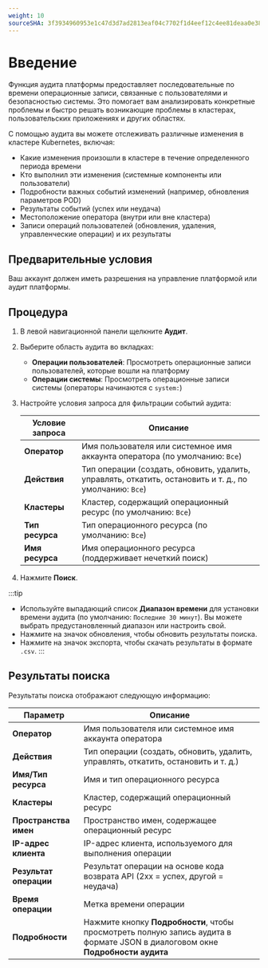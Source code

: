 ```yaml
---
weight: 10
sourceSHA: 3f3934960953e1c47d3d7ad2813eaf04c7702f1d4eef12c4ee81deaa0e38ae99
---
```


# Введение

Функция аудита платформы предоставляет последовательные по времени операционные записи, связанные с пользователями и безопасностью системы. Это помогает вам анализировать конкретные проблемы и быстро решать возникающие проблемы в кластерах, пользовательских приложениях и других областях.

С помощью аудита вы можете отслеживать различные изменения в кластере Kubernetes, включая:

- Какие изменения произошли в кластере в течение определенного периода времени
- Кто выполнил эти изменения (системные компоненты или пользователи)
- Подробности важных событий изменений (например, обновления параметров POD)
- Результаты событий (успех или неудача)
- Местоположение оператора (внутри или вне кластера)
- Записи операций пользователей (обновления, удаления, управленческие операции) и их результаты

## Предварительные условия

Ваш аккаунт должен иметь разрешения на управление платформой или аудит платформы.

## Процедура

1. В левой навигационной панели щелкните **Аудит**.

2. Выберите область аудита во вкладках:
   - **Операции пользователей**: Просмотреть операционные записи пользователей, которые вошли на платформу
   - **Операции системы**: Просмотреть операционные записи системы (операторы начинаются с `system:`)

3. Настройте условия запроса для фильтрации событий аудита:

   | Условие запроса      | Описание                                                                                  |
   | -------------------- | ----------------------------------------------------------------------------------------- |
   | **Оператор**         | Имя пользователя или системное имя аккаунта оператора (по умолчанию: `Все`)               |
   | **Действия**        | Тип операции (создать, обновить, удалить, управлять, откатить, остановить и т. д., по умолчанию: `Все`) |
   | **Кластеры**         | Кластер, содержащий операционный ресурс (по умолчанию: `Все`)                               |
   | **Тип ресурса**     | Тип операционного ресурса (по умолчанию: `Все`)                                         |
   | **Имя ресурса**     | Имя операционного ресурса (поддерживает нечеткий поиск)                                 |

4. Нажмите **Поиск**.

:::tip

- Используйте выпадающий список **Диапазон времени** для установки времени аудита (по умолчанию: `Последние 30 минут`). Вы можете выбрать предустановленный диапазон или настроить свой.
- Нажмите на значок обновления, чтобы обновить результаты поиска.
- Нажмите на значок экспорта, чтобы скачать результаты в формате `.csv`.
  :::

## Результаты поиска

Результаты поиска отображают следующую информацию:

| Параметр             | Описание                                                                                                           |
| --------------------- | ----------------------------------------------------------------------------------------------------------------- |
| **Оператор**          | Имя пользователя или системное имя аккаунта оператора                                                              |
| **Действия**         | Тип операции (создать, обновить, удалить, управлять, откатить, остановить и т. д.)                                 |
| **Имя/Тип ресурса**  | Имя и тип операционного ресурса                                                                                    |
| **Кластеры**          | Кластер, содержащий операционный ресурс                                                                            |
| **Пространства имен** | Пространство имен, содержащее операционный ресурс                                                                  |
| **IP-адрес клиента**  | IP-адрес клиента, используемого для выполнения операции                                                             |
| **Результат операции**| Результат операции на основе кода возврата API (2xx = успех, другой = неудача)                                   |
| **Время операции**    | Метка времени операции                                                                                            |
| **Подробности**       | Нажмите кнопку **Подробности**, чтобы просмотреть полную запись аудита в формате JSON в диалоговом окне **Подробности аудита** |
